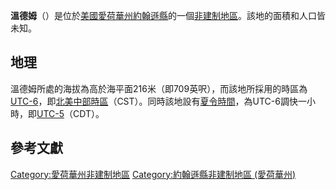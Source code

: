 {{noteTA
|G1=USState
|G2=地名
|G3=Unit
}}
{{Infobox settlement
|official_name            = 溫德姆
|native_name = Windham
|settlement_type          = [[非建制地區|非建制地區]]
|image_skyline            = 
|imagesize                = 
|image_map                = 
|mapsize                  = 
|pushpin_map              = USA Iowa
|pushpin_label            = 溫德姆
|pushpin_label_position   = top
|pushpin_map_caption      = 溫德姆在愛荷華州的位置
|subdivision_type         = [[世界政區索引|國家]]
|subdivision_type1        = [[美国州份|州份]]
|subdivision_type2        = [[愛荷華州行政区划|縣]]
|subdivision_name         = [[美国|美国]]
|subdivision_name1        = [[愛荷華州|愛荷華州]]
|subdivision_name2        = [[約翰遜縣_(愛荷華州)|約翰遜縣]]
|elevation_ft             = 709
|elevation_m              = 216
|area_total_km2           = 
|area_total_sq_mi         = 
|area_land_km2            = 
|area_land_sq_mi          = 
|area_water_km2           = 
|area_water_sq_mi         = 
|population_as_of         = 2010
|population_footnotes     = 
|population_total         = 
|population_metro         = 
|population_density_km2   = auto
|population_density_sq_mi = auto
|timezone                 = [[北美中部时区|北美中部时区]]
|utc_offset               = -6
|coordinates              = {{coord|41|36|32|N|91|45|44|W|display=inline,title}}
| coor_pinpoint           = 
| coordinates_footnotes   = 
|timezone_DST             = CDT
|utc_offset_DST           = -5
|postal_code_type         = [[美國郵區編號|郵區編號]]
|postal_code              = 
|area_code                = {{link-en|电话区号319|Area code 319|319}}
|blank_name = [[地名信息系统|GNIS ID]]
|blank_info = 463122<ref name="GNIS">{{cite gnis|463122|Windham}}</ref>
}}
'''溫德姆'''（{{lang-en|Windham}}）是位於[[美國|美國]][[愛荷華州|愛荷華州]][[約翰遜縣_(愛荷華州)|約翰遜縣]]的一個[[非建制地區|非建制地區]]。該地的面積和人口皆未知。

== 地理 ==
溫德姆所處的海拔為高於海平面216米（即709英呎），而該地所採用的時區為[[UTC-6|UTC-6]]，即[[北美中部時區|北美中部時區]]（CST）。同時該地設有[[夏令時間|夏令時間]]，為UTC-6調快一小時，即[[UTC-5|UTC-5]]（CDT）。

== 參考文獻 ==
{{reflist}}

{{約翰遜縣 (愛荷華州)}}

{{DEFAULTSORT:Windham}}
[[Category:愛荷華州非建制地區|Category:愛荷華州非建制地區]]
[[Category:約翰遜縣非建制地區_(愛荷華州)|Category:約翰遜縣非建制地區 (愛荷華州)]]

{{Iowa-geo-stub}}